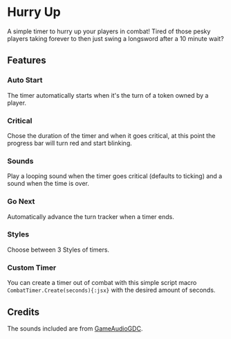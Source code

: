 
# Hurry Up

<ImageButBetter
  src='/images/Hurry-Up/Hutimer.png'
  alt='The Hurry Up! Timer'
  width={2000}
  height={2000}
  className={styles.wikiimagesmall}
/>
A simple timer to hurry up your players in combat\! Tired of those pesky players
taking forever to then just swing a longsword after a 10 minute wait?

## Features

### Auto Start

<ImageButBetter
  src='/images/Hurry-Up/Hucirclecrit.png'
  alt='Circle Style Timer going critical'
  width={2000}
  height={2000}
  className={styles.wikiimagesmall}
/>

The timer automatically starts when it's the turn of a token owned by a
player.

### Critical

Chose the duration of the timer and when it goes critical, at this point
the progress bar will turn red and start blinking.

### Sounds

Play a looping sound when the timer goes critical (defaults to ticking)
and a sound when the time is over.
<ImageButBetter
  src='/images/Hurry-Up/Husand.png'
  alt='Sand style timer'
  width={2000}
  height={2000}
  className={styles.wikiimagesmall}
/>

### Go Next

Automatically advance the turn tracker when a timer ends.

### Styles

Choose between 3 Styles of timers.

### Custom Timer

You can create a timer out of combat with this simple script macro
`CombatTimer.Create(seconds){:jsx}` with the desired amount of seconds.

## Credits

The sounds included are from
[GameAudioGDC](https://sonniss.com/gameaudiogdc).
